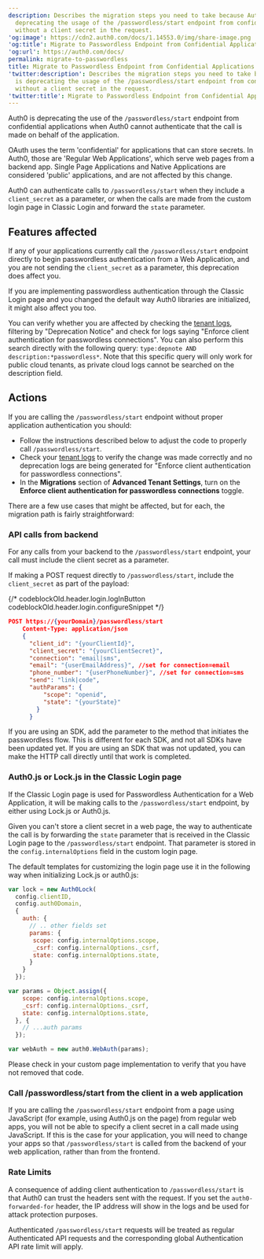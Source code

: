 ```yaml
---
description: Describes the migration steps you need to take because Auth0 is
  deprecating the usage of the /passwordless/start endpoint from confidential applications
  without a client secret in the request.
'og:image': https://cdn2.auth0.com/docs/1.14553.0/img/share-image.png
'og:title': Migrate to Passwordless Endpoint from Confidential Applications
'og:url': https://auth0.com/docs/
permalink: migrate-to-passwordless
title: Migrate to Passwordless Endpoint from Confidential Applications
'twitter:description': Describes the migration steps you need to take because Auth0
  is deprecating the usage of the /passwordless/start endpoint from confidential applications
  without a client secret in the request.
'twitter:title': Migrate to Passwordless Endpoint from Confidential Applications
---
```

Auth0 is deprecating the use of the `/passwordless/start` endpoint from confidential applications when Auth0 cannot authenticate that the call is made on behalf of the application.

<Tooltip tip="OAuth 2.0: Authorization framework that defines authorization protocols and workflows." cta="View Glossary" href="/glossary?term=OAuth">OAuth</Tooltip> uses the term 'confidential' for applications that can store secrets. In Auth0, those are 'Regular Web Applications', which serve web pages from a backend app. Single Page Applications and Native Applications are considered 'public' applications, and are not affected by this change.

Auth0 can authenticate calls to `/passwordless/start` when they include a `client_secret` as a parameter, or when the calls are made from the custom login page in Classic Login and forward the `state` parameter.

## Features affected

If any of your applications currently call the `/passwordless/start` endpoint directly to begin <Tooltip tip="Passwordless: Form of authentication that does not rely on a password as the first factor." cta="View Glossary" href="/glossary?term=passwordless">passwordless</Tooltip> authentication from a Web Application, and you are not sending the `client_secret` as a parameter, this deprecation does affect you.

If you are implementing passwordless authentication through the Classic Login page and you changed the default way Auth0 libraries are initialized, it might also affect you too.

You can verify whether you are affected by checking the [tenant logs](https://manage.auth0.com/#/logs), filtering by "Deprecation Notice" and check for logs saying "Enforce client authentication for passwordless connections". You can also perform this search directly with the following query: `type:depnote AND description:*passwordless*`. Note that this specific query will only work for public cloud tenants, as private cloud logs cannot be searched on the description field.

## Actions

If you are calling the `/passwordless/start` endpoint without proper application authentication you should:

* Follow the instructions described below to adjust the code to properly call `/passwordless/start`.
* Check your [tenant logs](https://manage.auth0.com/#/logs) to verify the change was made correctly and no deprecation logs are being generated for "Enforce client authentication for passwordless connections".
* In the **Migrations** section of **Advanced Tenant Settings**, turn on the **Enforce client authentication for passwordless connections** toggle.

There are a few use cases that might be affected, but for each, the migration path is fairly straightforward:

### API calls from backend

For any calls from your backend to the `/passwordless/start` endpoint, your call must include the <Tooltip tip="Client Secret: Secret used by a client (application) to authenticate with the Authorization Server; it should be known to only the client and the Authorization Server and must be sufficiently random to not be guessable." cta="View Glossary" href="/glossary?term=client+secret">client secret</Tooltip> as a parameter.

If making a POST request directly to `/passwordless/start`, include the `client_secret` as part of the payload:

{/* codeblockOld.header.login.logInButton codeblockOld.header.login.configureSnippet */}

```json lines
POST https://{yourDomain}/passwordless/start
    Content-Type: application/json
    {
      "client_id": "{yourClientId}",
      "client_secret": "{yourClientSecret}",
      "connection": "email|sms",
      "email": "{userEmailAddress}", //set for connection=email
      "phone_number": "{userPhoneNumber}", //set for connection=sms
      "send": "link|code",
      "authParams": { 
          "scope": "openid",
          "state": "{yourState}"
        }
      }
```






If you are using an SDK, add the parameter to the method that initiates the passwordless flow. This is different for each SDK, and not all SDKs have been updated yet. If you are using an SDK that was not updated, you can make the HTTP call directly until that work is completed.

### Auth0.js or Lock.js in the Classic Login page

If the Classic Login page is used for Passwordless Authentication for a Web Application, it will be making calls to the `/passwordless/start` endpoint, by either using Lock.js or Auth0.js.

Given you can't store a client secret in a web page, the way to authenticate the call is by forwarding the `state` parameter that is received in the Classic Login page to the `/passwordless/start` endpoint. That parameter is stored in the `config.internalOptions` field in the custom login page.

The default templates for customizing the login page use it in the following way when initializing Lock.js or auth0.js:

```javascript lines
var lock = new Auth0Lock(
  config.clientID, 
  config.auth0Domain, 
  {
    auth: {
      // .. other fields set
      params: {
       scope: config.internalOptions.scope,
       _csrf: config.internalOptions._csrf,
       state: config.internalOptions.state,
      }
    }
  });
```






```javascript lines
var params = Object.assign({
    scope: config.internalOptions.scope,
    _csrf: config.internalOptions._csrf,
    state: config.internalOptions.state,
  }, {
    // ...auth params
  });

var webAuth = new auth0.WebAuth(params);
```






Please check in your custom page implementation to verify that you have not removed that code.

### Call /passwordless/start from the client in a web application

If you are calling the `/passwordless/start` endpoint from a page using JavaScript (for example, using Auth0.js on the page) from regular web apps, you will not be able to specify a client secret in a call made using JavaScript. If this is the case for your application, you will need to change your apps so that `/passwordless/start` is called from the backend of your web application, rather than from the frontend.

### Rate Limits

A consequence of adding client authentication to `/passwordless/start` is that Auth0 can trust the headers sent with the request. If you set the `auth0-forwarded-for` header, the IP address will show in the logs and be used for <Tooltip tip="Attack Protection: Features that Auth0 provides to detect and mitigate attacks, including brute-force protection, suspicious IP throttling, breached password detection, bot detection, and adaptive multi-factor authentication." cta="View Glossary" href="/glossary?term=attack+protection">attack protection</Tooltip> purposes.

Authenticated `/passwordless/start` requests will be treated as regular Authenticated API requests and the corresponding global Authentication API rate limit will apply.